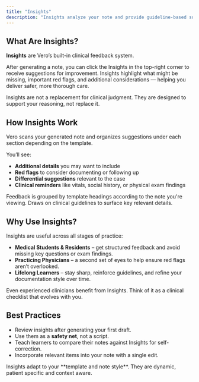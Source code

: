 ```yaml
---
title: "Insights"
description: "Insights analyze your note and provide guideline-based suggestions. Identify red flags, missing details, and clinical considerations in real time."
---
```


## What Are Insights?

**Insights** are Vero’s built-in clinical feedback system.

After generating a note, you can click the Insights in the top-right corner to receive suggestions for improvement. Insights highlight what might be missing, important red flags, and additional considerations — helping you deliver safer, more thorough care.

<Note>
  Insights are not a replacement for clinical judgment. They are designed to support your reasoning, not replace it.
</Note>

## How Insights Work

Vero scans your generated note and organizes suggestions under each section depending on the template.

You’ll see:

- **Additional details** you may want to include
- **Red flags** to consider documenting or following up
- **Differential suggestions** relevant to the case
- **Clinical reminders** like vitals, social history, or physical exam findings

<Columns cols={2}>
  <Card title="Section by Section" icon="grid">
    Feedback is grouped by template headings according to the note you're viewing.
  </Card>
  <Card title="Evidence-Based" icon="sparkles">
    Draws on clinical guidelines to surface key relevant details.
  </Card>
</Columns>

## Why Use Insights?

Insights are useful across all stages of practice:

- **Medical Students & Residents** – get structured feedback and avoid missing key questions or exam findings.
- **Practicing Physicians** – a second set of eyes to help ensure red flags aren’t overlooked.
- **Lifelong Learners** – stay sharp, reinforce guidelines, and refine your documentation style over time.

<Tip>
  Even experienced clinicians benefit from Insights. Think of it as a clinical checklist that evolves with you.
</Tip>

## Best Practices

- Review insights after generating your first draft.
- Use them as a **safety net**, not a script.
- Teach learners to compare their notes against Insights for self-correction.
- Incorporate relevant items into your note with a single edit.

<Info>
  Insights adapt to your **template and note style**. They are dynamic, patient specific and context aware.
</Info>